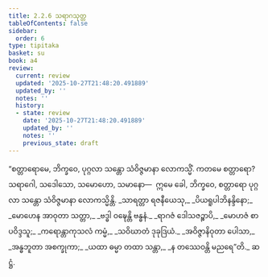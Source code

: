 ```yaml
---
title: 2.2.6 သရာဂသုတ္တ
tableOfContents: false
sidebar:
  order: 6
type: tipitaka
basket: su
book: a4
review:
  current: review
  updated: '2025-10-27T21:48:20.491889'
  updated_by: ''
  notes: ''
  history:
  - state: review
    date: '2025-10-27T21:48:20.491889'
    updated_by: ''
    notes: ''
    previous_state: draft
---
```



<ReviewStatus review={frontmatter.review} showDetails={true} />

<HypothesisAnnotation frontmatter={frontmatter} />

<DynamicBreadcrumb />

<Division number="66" book="a4" e="ch" v="15" p="383">

<Paragraph number="484" book="a4">
“စတ္တာရောမေ, ဘိက္ခဝေ, ပုဂ္ဂလာ သန္တော သံဝိဇ္ဇမာနာ လောကသ္မိံ. ကတမေ စတ္တာရော? သရာဂေါ, သဒေါသော, သမောဟော, သမာနော—  ဣမေ ခေါ, ဘိက္ခဝေ, စတ္တာရော ပုဂ္ဂလာ သန္တော သံဝိဇ္ဇမာနာ လောကသ္မိန္တိ.
</Paragraph>

<Paragraph number="485" type="verses" book="a4">
_သာရတ္တာ ရဇနီယေသု,_  
_ပိယရူပါဘိနန္ဒိနော;_  
_မောဟေန အာဝုတာ သတ္တာ,_  
_ဗဒ္ဓါ ဝဍ္ဎေန္တိ ဗန္ဓနံ._  

</Paragraph>

<Paragraph number="486" type="verses" book="a4">
_ရာဂဇံ ဒေါသဇဉ္စာပိ,_  
_မောဟဇံ စာပဝိဒ္ဒသူ;_  
_ကရောန္တာကုသလံ ကမ္မံ,_  
_သဝိဃာတံ ဒုခုဒြယံ._  

</Paragraph>

<Paragraph number="487" type="verses" book="a4">
_အဝိဇ္ဇာနိဝုတာ ပေါသာ,_  
_အန္ဓဘူတာ အစက္ခုကာ;_  
_ယထာ ဓမ္မာ တထာ သန္တာ,_  
_န တဿေဝန္တိ မညရေ”တိ._  


</Paragraph>
</Division>

<Paragraph number="488" type="center" book="a4">
ဆဋ္ဌံ.
</Paragraph>